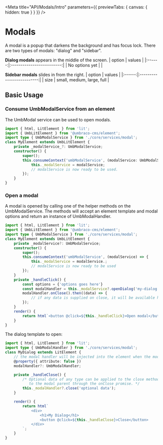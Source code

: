 
<Meta title="API/Modals/Intro" parameters={{ previewTabs: { canvas: { hidden: true } } }} />

# Modals

A modal is a popup that darkens the background and has focus lock. There are two types of modals: "dialog" and "sidebar".

**Dialog modals** appears in the middle of the screen.
| option | values |
|:------:|:--------------------------:|
| No options yet | |

**Sidebar modals** slides in from the right.
| option | values |
|:------:|:--------------------------:|
| size | small, medium, large, full |

## Basic Usage

### Consume UmbModalService from an element

The UmbModal service can be used to open modals.

```ts
import { html, LitElement } from 'lit';
import { UmbLitElement } from '@umbraco-cms/element';
import type { UmbModalService } from './core/services/modal';
class MyElement extends UmbLitElement {
	private _modalService_?: UmbModalService;
	constructor() {
		super();
		this.consumeContext('umbModalService', (modalService: UmbModalService) => {
			this._modalService = modalService;
			// modalService is now ready to be used.
		});
	}
}
```

### Open a modal

A modal is opened by calling one of the helper methods on the UmbModalService. The methods will accept an element template and modal options and return an instance of UmbModalHandler.

```ts
import { html, LitElement } from 'lit';
import { UmbLitElement } from '@umbraco-cms/element';
import type { UmbModalService } from './core/services/modal';
class MyElement extends UmbLitElement {
	private _modalService?: UmbModalService;
	constructor() {
		super();
		this.consumeContext('umbModalService', (modalService) => {
			this._modalService = modalService.;
			// modalService is now ready to be used
		});
	}
	private _handleClick() {
		const options = {'options goes here'}
		const modalHandler = this._modalService?.openDialog('my-dialog'), options);
		modalHandler.onClose().then((data) => {
			// if any data is supplied on close, it will be available here.
		});
	}
	render() {
		return html`<button @click=${this._handleClick}>Open modal</button>`;
	}
}
```

The dialog template to open:

```ts
import { html, LitElement } from 'lit';
import type { UmbModalHandler } from './core/services/modal';
class MyDialog extends LitElement {
	// the modal handler will be injected into the element when the modal is opened.
	@property({ attribute: false })
	modalHandler?: UmbModalHandler;

	private _handleClose() {
		/* Optional data of any type can be applied to the close method to pass it
		   to the modal parent through the onClose promise. */
		this._modalHandler?.close('optional data');
	}

	render() {
		return html`
			<div>
				<h1>My Dialog</h1>
				<button @click=${this._handleClose}>Close</button>
			</div>
		`;
	}
}
```
